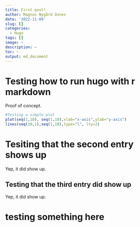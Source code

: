 ```yaml
---
title: First post!
author: Magnus Nygård Osnes
date: '2022-11-09'
slug: []
categories:
  - Hugo
tags: []
image: ~
description: ~
toc: ~
output: md_document
---
```


# Testing how to run hugo with r markdown



Proof of concept. 


```r
#Testing a simple plot
plot(seq(1,10), seq(1,10),xlab="x-axis",ylab="y-axis")
lines(seq(10,1),seq(1,10),type="l", lty=2)
```


# Tesiting that the second entry shows up
Yep, it did show up.

## Testing that the third entry did show up
Yep, it did show up. 

# testing something here

